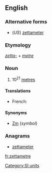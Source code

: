 ==English==

===Alternative forms===
* (''US'') [[zettameter]]

===Etymology===
''[[zetta-]]'' + ''[[metre]]''

===Noun===
{{en-noun}}

# 10<sup>21</sup> [[metre]]s

====Translations====
{{trans-top}}
* French: {{t|fr|zettamètre|m}}
{{trans-mid}}
{{trans-bottom}}

====Synonyms====
* [[Zm]] (''symbol'')

===Anagrams===
* [[zettameter#English|zettameter]]

[[Category:SI units]]

[[fr:zettametre]]
